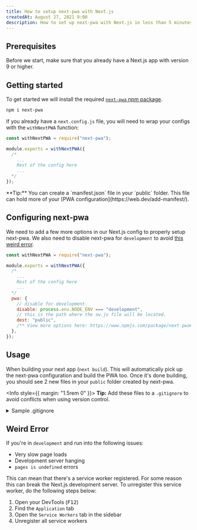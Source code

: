 ```yaml
---
title: How to setup next-pwa with Next.js
createdAt: August 27, 2021 9:00
description: How to set up next-pwa with Next.js in less than 5 minutes.
---
```


## Prerequisites

Before we start, make sure that you already have a Next.js app with version 9 or higher.

## Getting started

To get started we will install the required [`next-pwa` npm package](https://npm.im/next-pwa).

```bash
npm i next-pwa
```

If you already have a `next.config.js` file, you will need to wrap your configs with the `withNextPWA` function:

```js title="next.config.js"
const withNextPWA = require("next-pwa");

module.exports = withNextPWA({
  /*
    ...
    Rest of the config here
    ...
  */
});
```

<Info singleLine>
  **Tip:** You can create a `manifest.json` file in your `public` folder. This file can hold more of
  your [PWA configuration](https://web.dev/add-manifest/).
</Info>

## Configuring next-pwa

We need to add a few more options in our Next.js config to properly setup next-pwa.
We also need to disable next-pwa for `development` to avoid [this weird error](#weird-error).

```js title="next.config.js"
const withNextPWA = require("next-pwa");

module.exports = withNextPWA({
  /*
    ...
    Rest of the config here
    ...
  */
  pwa: {
    // disable for development.
    disable: process.env.NODE_ENV === "development",
    // this is the path where the sw.js file will be located.
    dest: "public",
    /** View more options here: https://www.npmjs.com/package/next-pwa#available-options */
  },
});
```

## Usage

When building your next app (`next build`). This will automatically pick up the next-pwa configuration and build the PWA too.
Once it's done building, you should see 2 new files in your `public` folder created by next-pwa.

<Info style={{ margin: "1.5rem 0" }}>
  **Tip:** Add these files to a `.gitignore` to avoid conflicts when using version control.

  <details>
    <summary>Sample .gitignore</summary>

```txt title=".gitignore"
public/*.js
public/*.js.map
```

</details>
</Info>

## Weird Error

If you're in `development` and run into the following issues:

- Very slow page loads
- Development server hanging
- `pages is undefined` errors

This can mean that there's a service worker registered. For some reason this can break the Next.js development server.
To unregister this service worker, do the following steps below:

1. Open your DevTools (<kbd>F12</kbd>)
2. Find the `Application` tab
3. Open the `Service Workers` tab in the sidebar
4. Unregister all service workers

